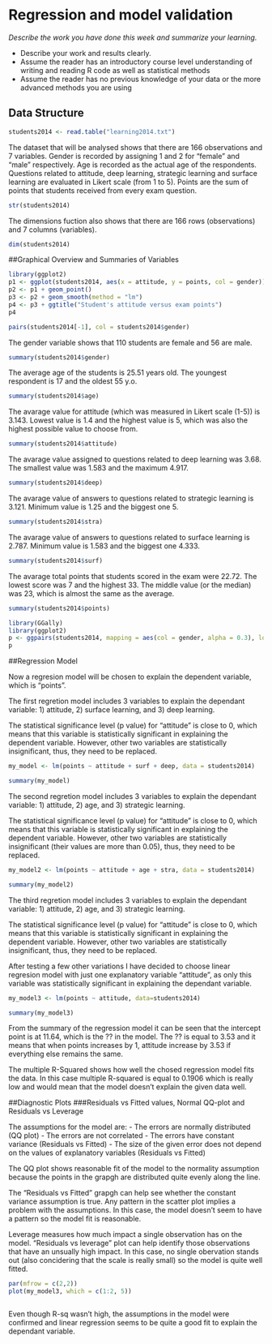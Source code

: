 # Regression and model validation

*Describe the work you have done this week and summarize your learning.*

- Describe your work and results clearly. 
- Assume the reader has an introductory course level understanding of writing and reading R code as well as statistical methods
- Assume the reader has no previous knowledge of your data or the more advanced methods you are using  

## Data Structure

```r
students2014 <- read.table("learning2014.txt")

```
The dataset that will be analysed shows that there are 166 observations and 7 variables. Gender is recorded by assigning 1 and 2 for "female" and "male" respectively. Age is recorded as the actual age of the respondents. Questions related to attitude, deep learning, strategic learning and surface learning are evaluated in Likert scale (from 1 to 5). Points are the sum of points that students received from every exam question.

```r
str(students2014)
```

The dimensions fuction also shows that there are 166 rows (observations) and 7 columns (variables).

```r
dim(students2014)
```


##Graphical Overview and Summaries of Variables


```r
library(ggplot2)
p1 <- ggplot(students2014, aes(x = attitude, y = points, col = gender))
p2 <- p1 + geom_point()
p3 <- p2 + geom_smooth(method = "lm")
p4 <- p3 + ggtitle("Student's attitude versus exam points")
p4


```


```r
pairs(students2014[-1], col = students2014$gender)

```


The gender variable shows that 110 students are female and 56 are male.

```r
summary(students2014$gender)

```

The average age of the students is 25.51 years old. The youngest respondent is 17 and the oldest 55 y.o. 

```r
summary(students2014$age)

```

The avarage value for attitude (which was measured in Likert scale (1-5)) is 3.143. Lowest value is 1.4 and the highest value is 5, which was also the highest possible value to choose from.

```r
summary(students2014$attitude)

```

The avarage value assigned to questions related to deep learning was 3.68. The smallest value was 1.583 and the maximum 4.917.

```r
summary(students2014$deep)

```

The avarage value of answers to questions related to strategic learning is 3.121. Minimum value is 1.25 and the biggest one 5.

```r
summary(students2014$stra)

```

The avarage value of answers to questions related to surface learning is 2.787. Minimum value is 1.583 and the biggest one 4.333.

```r
summary(students2014$surf)

```

The avarage total points that students scored in the exam were 22.72. The lowest score was 7 and the highest 33. The middle value (or the median) was 23, which is almost the same as the average.

```r
summary(students2014$points)

```


```r
library(GGally)
library(ggplot2)
p <- ggpairs(students2014, mapping = aes(col = gender, alpha = 0.3), lower = list(combo = wrap("facethist", bins = 20)))
p

```

##Regression Model

Now a regresion model will be chosen to explain the dependent variable, which is "points".

The first regretion model includes 3 variables to explain the dependant variable: 1) attitude, 2) surface learning, and 3) deep learning.

The statistical significance level (p value) for "attitude" is close to 0, which means that this variable is statistically significant in explaining the dependent variable. However, other two variables are statistically insignificant, thus, they need to be replaced.

```r
my_model <- lm(points ~ attitude + surf + deep, data = students2014)

summary(my_model)
```

The second regretion model includes 3 variables to explain the dependant variable: 1) attitude, 2) age, and 3) strategic learning.

The statistical significance level (p value) for "attitude" is close to 0, which means that this variable is statistically significant in explaining the dependent variable. However, other two variables are statistically insignificant (their values are more than 0.05), thus, they need to be replaced.


```r
my_model2 <- lm(points ~ attitude + age + stra, data = students2014)

summary(my_model2)
```

The third regretion model includes 3 variables to explain the dependant variable: 1) attitude, 2) age, and 3) strategic learning.

The statistical significance level (p value) for "attitude" is close to 0, which means that this variable is statistically significant in explaining the dependent variable. However, other two variables are statistically insignificant, thus, they need to be replaced.

After testing a few other variations I have decided to choose linear regresion model with just one explanatory variable "attitude", as only this variable was statistically significant in explaining the dependant variable.


```r
my_model3 <- lm(points ~ attitude, data=students2014)

summary(my_model3)
```

From the summary of the regression model it can be seen that the intercept point is at 11.64, which is the ?? in the model. The ?? is equal to 3.53 and it means that when points increases by 1, attitude increase by 3.53 if everything else remains the same. 

The multiple R-Squared shows how well the chosed regression model fits the data. In this case multiple R-squared is equal to 0.1906 which is really low and would mean that the model doesn't explain the given data well.


##Diagnostic Plots
###Residuals vs Fitted values, Normal QQ-plot and Residuals vs Leverage

The assumptions for the model are:
- The errors are normally distributed (QQ plot)
- The errors are not correlated
- The errors have constant variance (Residuals vs Fitted)
- The size of the given error does not depend on the values of explanatory variables (Residuals vs Fitted)

The QQ plot shows reasonable fit of the model to the normality assumption because the points in the grapgh are distributed quite evenly along the line.

The "Residuals vs Fitted" grapgh can help see whether the constant variance assumption is true. Any pattern in the scatter plot implies a problem with the assumptions. In this case, the model doesn't seem to have a pattern so the model fit is reasonable.

Leverage measures how much impact a single observation has on the model. "Residuals vs leverage" plot can help identify those observations that have an unsually high impact. In this case, no single obervation stands out (also concidering that the scale is really small) so the model is quite well fitted.

```r
par(mfrow = c(2,2))
plot(my_model3, which = c(1:2, 5))



```

Even though R-sq wasn't high, the assumptions in the model were confirmed and linear regression seems to be quite a good fit to explain the dependant variable.



